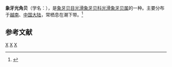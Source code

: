 {{Speciesbox
| taxon = Laevidentalium eburneum
| binomial_authority = ([[Linnaeus|Linnaeus]], 1767)
}}
'''象牙光角贝'''（学名：''{{lang|la|Laevidentalium eburneum}}''），是[[象牙贝目|象牙贝目]][[光滑象牙贝科|光滑象牙贝科]][[光滑象牙贝属|光滑象牙贝属]]的一种。主要分布于[[越南|越南]]、[[中国大陆|中国大陆]]，常栖息在潮下带。<ref>{{cite web|url=http://shell.sinica.edu.tw/chinese/shellbase_detail.php?science_no=3975|title=国际贝库：象牙光角贝|publisher=台湾贝类资料库|accessdate=2009-08-11|archive-date=2016-03-04|archive-url=https://web.archive.org/web/20160304111113/http://shell.sinica.edu.tw/chinese/shellbase_detail.php?science_no=3975|dead-url=no}}</ref>

== 参考文献 ==
{{reflist}}

{{Taxonbar}}
[[Category:卡尔·林奈命名的生物分类|X]]
[[Category:光滑象牙贝属|X]]
[[Category:1767年描述的动物|X]]